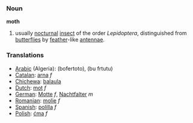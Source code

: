 ===Noun===

'''moth'''

#usually [[nocturnal]] [[insect]] of the order ''Lepidoptera'', distinguished from [[butterfly|butterflies]] by [[feather]]-like [[antenna]]e.

===Translations===
*[[Arabic]] (Algeria): (bofertoto), (bu frtutu)
*[[Catalan]]: [[arna]] ''f''
*[[Chichewa]]: [[balaula]]
*[[Dutch]]: [[mot]] ''f''
*[[German]]: [[Motte]] ''f'', [[Nachtfalter]] ''m''
*[[Romanian]]: [[molie]] ''f''
*[[Spanish]]: [[polilla]] ''f''
*[[Polish]]: [[ćma]] ''f''